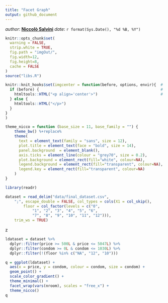 ```yaml
---
title: "Facet Graph"
output: github_document
---
```


_author_: **[Niccolò Salvini](https://niccolosalvini.netlify.app/)**
_date_: `r format(Sys.Date(), "%d %B, %Y")`





```r

knitr::opts_chunk$set(
  warning = FALSE,  
  strip.white = TRUE,
  fig.path = "imgOut/", 
  fig.width=12,
  fig.height=8,
  cache = FALSE
)
source("libs.R")

knitr::knit_hooks$set(imgcenter = function(before, options, envir){  # to center image 
  if (before) {                                                      # add imgcenter = TRUE
    htmltools::HTML("<p align='center'>")                            # to the chunk options
  } else {
    htmltools::HTML("</p>")
  }
}
)

theme_nicco = function (base_size = 11, base_family = "") {
    theme_bw() %+replace% 
    theme(
      text = element_text(family = "sans", size = 12),
      plot.title = element_text(face = "bold", size = 14),
      panel.background  = element_blank(),
      axis.ticks = element_line(colour = "grey70", size = 0.2),
      plot.background = element_rect(fill="white", colour=NA),
      legend.background = element_rect(fill="transparent", colour=NA),
      legend.key = element_rect(fill="transparent", colour=NA)
    )
}

```


```r

library(readr)

dataset = read_delim("data/final_dataset.csv", 
    ";", escape_double = FALSE, col_types = cols(X1 = col_skip(), 
        floor = col_factor(levels = c("0", 
            "1", "2", "3", "4", "5", "6", 
            "7", "8", "9", "10", "11", "12"))), 
    trim_ws = TRUE)

```

 z
```r

ldataset = dataset %>%
  dplyr::filter(price >= 500L & price <= 5047L) %>%
  dplyr::filter(condom >= 0L & condom <= 1030L) %>%
  dplyr::filter(!(floor %in% c("NA", "12", "10")))

q = ggplot(ldataset) +
  aes(x = price, y = condom, colour = condom, size = condom) +
  geom_point() +
  scale_color_gradient() +
  theme_minimal() +
  facet_wrap(vars(nroom), scales = "free_x") +
  theme_nicco()
q

```


